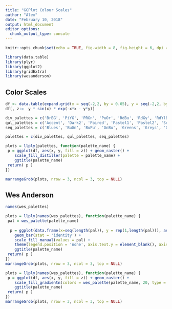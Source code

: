 ---
title: "GGPlot Colour Scales"
author: "Alex"
date: "February 10, 2018"
output: html_document
editor_options: 
  chunk_output_type: console
---

```{r setup, include=FALSE}
knitr::opts_chunk$set(echo = TRUE, fig.width = 8, fig.height = 6, dpi = 120)

library(data.table)
library(plyr)
library(ggplot2)
library(gridExtra)
library(wesanderson)

```

## Color Scales


```{r color_scales}

df <- data.table(expand.grid(x = seq(-2,2, by = 0.05), y = seq(-2,2, by =0.05)))
df[, z:=  y * sin(x) * exp(-x*x - y*y)]

div_palettes = c('BrBG', 'PiYG', 'PRGn', 'PuOr', 'RdBu', 'RdGy', 'RdYlBu', 'RdYlGn', 'Spectral')
qul_palettes = c('Accent', 'Dark2', 'Paired', 'Pastel1', 'Pastel2', 'Set1', 'Set2', 'Set3')
seq_palettes = c('Blues', 'BuGn', 'BuPu', 'GnBu', 'Greens', 'Greys', 'Oranges', 'OrRd', 'PuBu', 'PuBuGn', 'PuRd', 'Purples', 'RdPu', 'Reds', 'YlGn', 'YlGnBu', 'YlOrBr', 'YlOrRd')

palettes = c(div_palettes, qul_palettes, seq_palettes)

plots = llply(palettes, function(palette_name) {
 p = ggplot(df, aes(x, y, fill = z)) + geom_raster() + 
    scale_fill_distiller(palette = palette_name) +
    ggtitle(palette_name)
 return( p )
})

marrangeGrob(plots, nrow = 3, ncol = 3, top = NULL)


```

## Wes Anderson


```{r wes_colors}
names(wes_palettes)

plots = llply(names(wes_palettes), function(palette_name) {
 pal = wes_palette(palette_name)
  
  p = ggplot(data.frame(x=seq(length(pal)), y = rep(1,length(pal))), aes(x, y, fill = factor(x))) + 
    geom_bar(stat = 'identity') + 
    scale_fill_manual(values = pal) +
    theme(legend.position = 'none', axis.text.y = element_blank(), axis.title.x = element_blank(), axis.title.y = element_blank()) +
    ggtitle(palette_name)
 return( p )
})
marrangeGrob(plots, nrow = 3, ncol = 3, top = NULL)

plots = llply(names(wes_palettes), function(palette_name) {
 p = ggplot(df, aes(x, y, fill = z)) + geom_raster() + 
    scale_fill_gradientn(colors = wes_palette(palette_name, 20, type = "continuous")) +
    ggtitle(palette_name)
 return( p )
})
marrangeGrob(plots, nrow = 3, ncol = 3, top = NULL)
```

